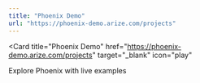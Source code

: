 ```yaml
---
title: "Phoenix Demo"
url: "https://phoenix-demo.arize.com/projects"
---
```


<Card 
  title="Phoenix Demo"
  href="https://phoenix-demo.arize.com/projects"
  target="_blank"
  icon="play"
>
  Explore Phoenix with live examples
</Card>
